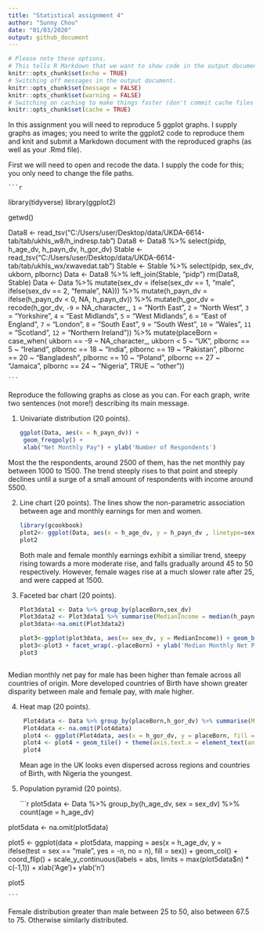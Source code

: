 ```yaml
---
title: "Statistical assignment 4"
author: "Sunny Chou"
date: "01/03/2020"
output: github_document
---
```


```r
# Please note these options.
# This tells R Markdown that we want to show code in the output document.
knitr::opts_chunk$set(echo = TRUE)
# Switching off messages in the output document. 
knitr::opts_chunk$set(message = FALSE)
knitr::opts_chunk$set(warning = FALSE)
# Switching on caching to make things faster (don't commit cache files on Github).
knitr::opts_chunk$set(cache = TRUE)
```

In this assignment you will need to reproduce 5 ggplot graphs. I supply graphs as images; you need to write the ggplot2 code to reproduce them and knit and submit a Markdown document with the reproduced graphs (as well as your .Rmd file).

First we will need to open and recode the data. I supply the code for this; you only need to change the file paths.

    ```r
library(tidyverse)
library(ggplot2)
    
getwd()

Data8 <- read_tsv("C:/Users/user/Desktop/data/UKDA-6614-tab/tab/ukhls_w8/h_indresp.tab")
Data8 <- Data8 %>%
        select(pidp, h_age_dv, h_payn_dv, h_gor_dv)
Stable <- read_tsv("C:/Users/user/Desktop/data/UKDA-6614-tab/tab/ukhls_wx/xwavedat.tab")
Stable <- Stable %>%
        select(pidp, sex_dv, ukborn, plbornc)
Data <- Data8 %>% left_join(Stable, "pidp")
rm(Data8, Stable)
Data <- Data %>%
        mutate(sex_dv = ifelse(sex_dv == 1, "male",
                           ifelse(sex_dv == 2, "female", NA))) %>%
        mutate(h_payn_dv = ifelse(h_payn_dv < 0, NA, h_payn_dv)) %>%
        mutate(h_gor_dv = recode(h_gor_dv,
                         `-9` = NA_character_,
                         `1` = "North East",
                         `2` = "North West",
                         `3` = "Yorkshire",
                         `4` = "East Midlands",
                         `5` = "West Midlands",
                         `6` = "East of England",
                         `7` = "London",
                         `8` = "South East",
                         `9` = "South West",
                         `10` = "Wales",
                         `11` = "Scotland",
                         `12` = "Northern Ireland")) %>%
        mutate(placeBorn = case_when(
                ukborn  == -9 ~ NA_character_,
                ukborn < 5 ~ "UK",
                plbornc == 5 ~ "Ireland",
                plbornc == 18 ~ "India",
                plbornc == 19 ~ "Pakistan",
                plbornc == 20 ~ "Bangladesh",
                plbornc == 10 ~ "Poland",
                plbornc == 27 ~ "Jamaica",
                plbornc == 24 ~ "Nigeria",
                TRUE ~ "other"))

    ```

Reproduce the following graphs as close as you can. For each graph, write two sentences (not more!) describing its main message.  

1. Univariate distribution (20 points).

    ```r
    
ggplot(Data, aes(x = h_payn_dv)) +
  geom_freqpoly() +
  xlab("Net Monthly Pay") + ylab('Number of Respondents')
 
    ```

Most the the respondents, around 2500 of them, has the net monthly pay between 1000 to 1500. The trend steeply rises to that point and steeply 
declines until a surge of a small amount of respondents with income around 5500.



2. Line chart (20 points). The lines show the non-parametric association between age and monthly earnings for men and women.

    ```r
library(gcookbook)
plot2<- ggplot(Data, aes(x = h_age_dv, y = h_payn_dv , linetype=sex_dv)) + geom_smooth()+ xlim(16,65) + xlab("Age") + ylab('Monthly Earnings')
plot2

    ```
Both male and female monthly earnings exhibit a similiar trend, steepy rising towards a more moderate rise, and falls gradually around 45 to 50 respectively. However, female wages rise at a much slower rate after 25, and were capped at 1500.



3. Faceted bar chart (20 points).

    ```r
    
    Plot3data1 <- Data %>% group_by(placeBorn,sex_dv) 
    Plot3data2 <- Plot3data1 %>% summarise(MedianIncome = median(h_payn_dv, na.rm = TRUE))
    plot3data<-na.omit(Plot3data2)
    
    plot3<-ggplot(plot3data, aes(x= sex_dv, y = MedianIncome)) + geom_bar(stat = "identity") + ylim(0,2000)
    plot3<-plot3 + facet_wrap(.~placeBorn) + ylab('Median Monthly Net Pay') + xlab('Sex')
    plot3
    

    
    ```

Median monthly net pay for male has been higher than female across all countries of origin. More developed countries of Birth have shown greater disparity between male and female pay, with male higher.


4. Heat map (20 points).

    ```r
    
     Plot4data <- Data %>% group_by(placeBorn,h_gor_dv) %>% summarise(MeanAge = mean(h_age_dv, na.rm = TRUE))
     Plot4data <- na.omit(Plot4data)
     plot4 <- ggplot(Plot4data, aes(x = h_gor_dv, y = placeBorn, fill = MeanAge))  + xlab('Region') + ylab('Countries of Birth')
     plot4 <- plot4 + geom_tile() + theme(axis.text.x = element_text(angle = 90, hjust = 1))
     plot4
    
    ```
Mean age in the UK looks even dispersed across regions and countries of Birth, with Nigeria the youngest.

5. Population pyramid (20 points).

    ```r
    
 plot5data <- Data %>% group_by(h_age_dv, sex = sex_dv) %>% count(age = h_age_dv) 

 plot5data <- na.omit(plot5data)
  
 plot5 <- ggplot(data = plot5data, mapping = aes(x = h_age_dv, y = ifelse(test = sex == "male", yes = -n, no = n), 
                     fill = sex)) + geom_col() + coord_flip() + 
     scale_y_continuous(labels = abs, limits = max(plot5data$n) * c(-1,1))  + xlab('Age')+ ylab('n')
      
 plot5
    
    
    ```


Female distribution greater than male between 25 to 50, also between 67.5 to 75. Otherwise similarly distributed.

